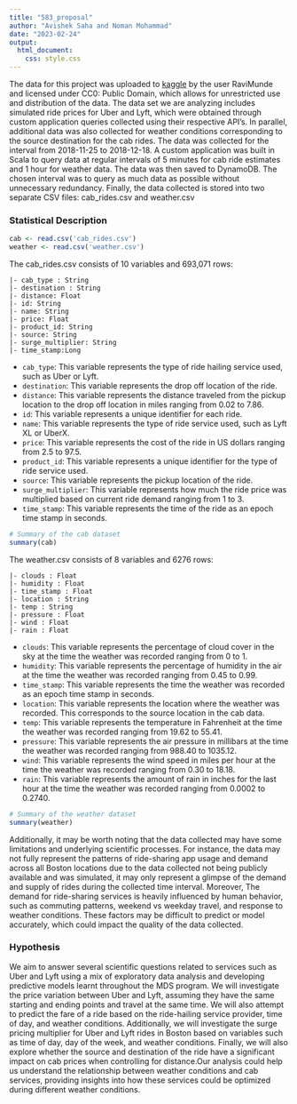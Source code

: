 ```yaml
---
title: "583_proposal"
author: "Avishek Saha and Noman Mohammad"
date: "2023-02-24"
output: 
  html_document:
    css: style.css
---
```


The data for this project was uploaded to [kaggle](https://www.kaggle.com/datasets/ravi72munde/uber-lyft-cab-prices) by the user RaviMunde and licensed under CC0: Public Domain, which allows for unrestricted use and distribution of the data. The data set we are analyzing includes simulated ride prices for Uber and Lyft, which were obtained through custom application queries collected using their respective API's. In parallel, additional data was also collected for weather conditions corresponding to the source destination for the cab rides. The data was collected for the interval from 2018-11-25 to 2018-12-18. A custom application was built in Scala to query data at regular intervals of 5 minutes for cab ride estimates and 1 hour for weather data. The data was then saved to DynamoDB. The chosen interval was to query as much data as possible without unnecessary redundancy. Finally, the data collected is stored into two separate CSV files: cab_rides.csv and weather.csv

### Statistical Description

```r

cab <- read.csv('cab_rides.csv')
weather <- read.csv('weather.csv')

``` 

The cab_rides.csv consists of 10 variables and 693,071 rows:

    |- cab_type : String
    |- destination : String
    |- distance: Float
    |- id: String
    |- name: String
    |- price: Float
    |- product_id: String
    |- source: String
    |- surge_multiplier: String
    |- time_stamp:Long

- `cab_type`: This variable represents the type of ride hailing service used, such as Uber or Lyft.
- `destination`: This variable represents the drop off location of the ride.
- `distance`: This variable represents the distance traveled from the pickup location to the drop off location in miles ranging from 0.02 to 7.86.
- `id`: This variable represents a unique identifier for each ride.
- `name`: This variable represents the type of ride service used, such as Lyft XL or UberX.
- `price`: This variable represents the cost of the ride in US dollars ranging from 2.5 to 97.5.
- `product_id`: This variable represents a unique identifier for the type of ride service used.
- `source`: This variable represents the pickup location of the ride.
- `surge_multiplier`: This variable represents how much the ride price was multiplied based on current ride demand ranging from 1 to 3.
- `time_stamp`: This variable represents the time of the ride as an epoch time stamp in seconds.

```r

# Summary of the cab dataset
summary(cab)

```

The weather.csv consists of 8 variables and 6276 rows:

    |- clouds : Float
    |- humidity : Float
    |- time_stamp : Float
    |- location : String
    |- temp : String
    |- pressure : Float
    |- wind : Float
    |- rain : Float
    
- `clouds`: This variable represents the percentage of cloud cover in the sky at the time the weather was recorded ranging from 0 to 1.
- `humidity`: This variable represents the percentage of humidity in the air at the time the weather was recorded ranging from 0.45 to 0.99.
- `time_stamp`: This variable represents the time the weather was recorded as an epoch time stamp in seconds.
- `location`: This variable represents the location where the weather was recorded. This corresponds to the source location in the cab data.
- `temp`: This variable represents the temperature in Fahrenheit at the time the weather was recorded ranging from 19.62 to 55.41.
- `pressure`: This variable represents the air pressure in millibars at the time the weather was recorded ranging from 988.40 to 1035.12.
- `wind`: This variable represents the wind speed in miles per hour at the time the weather was recorded ranging from 0.30 to 18.18.
- `rain`: This variable represents the amount of rain in inches for the last hour at the time the weather was recorded ranging from 0.0002 to 0.2740.

```r

# Summary of the weather dataset
summary(weather)

``` 

Additionally, it may be worth noting that the data collected may have some limitations and underlying scientific processes. For instance, the data may not fully represent the patterns of ride-sharing app usage and demand across all Boston locations due to the data collected not being publicly available and was simulated, it may only represent a glimpse of the demand and supply of rides during the collected time interval. Moreover, The demand for ride-sharing services is heavily influenced by human behavior, such as commuting patterns, weekend vs weekday travel, and response to weather conditions. These factors may be difficult to predict or model accurately, which could impact the quality of the data collected.

### Hypothesis

We aim to answer several scientific questions related to services such as Uber and Lyft using a mix of exploratory data analysis and developing predictive models learnt throughout the MDS program. We will investigate the price variation between Uber and Lyft, assuming they have the same starting and ending points and travel at the same time. We will also attempt to predict the fare of a ride based on the ride-hailing service provider, time of day, and weather conditions. Additionally, we will investigate the surge pricing multiplier for Uber and Lyft rides in Boston based on variables such as time of day, day of the week, and weather conditions. Finally, we will also explore whether the source and destination of the ride have a significant impact on cab prices when controlling for distance.Our analysis could help us understand the relationship between weather conditions and cab services, providing insights into how these services could be optimized during different weather conditions.